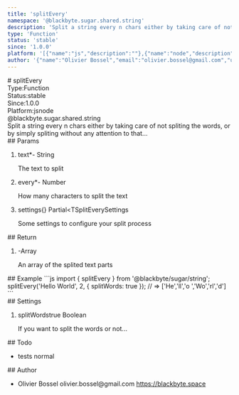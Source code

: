 ```yaml
---
title: 'splitEvery'
namespace: '@blackbyte.sugar.shared.string'
description: 'Split a string every n chars either by taking care of not spliting the words, or by simply spliting without any attention to that...'
type: 'Function'
status: 'stable'
since: '1.0.0'
platform: '[{"name":"js","description":""},{"name":"node","description":""}]'
author: '{"name":"Olivier Bossel","email":"olivier.bossel@gmail.com","url":"https://blackbyte.space"}'
---
```

<div class="docmap -mdx">
# splitEvery
<div class="docmap_metas">
<div class="docmap_type"><span class="docmap_type-label">Type:</span><span class="docmap_type-value">Function</span></div>
<div class="docmap_status"><span class="docmap_status-label">Status:</span><span class="docmap_status-value -stable">stable</span></div>
<div class="docmap_since"><span class="docmap_since-label">Since:</span><span class="docmap_since-value">1.0.0</span></div>
<div class="docmap_platform"><span class="docmap_platform-label">Platform:</span><span class="docmap_platform-value -js">js</span><span class="docmap_platform-value -node">node</span></div>
</div>
<div class="docmap_namespace">@blackbyte.sugar.shared.string</div>
<div class="docmap_description typo-lead typo-format">
Split a string every n chars either by taking care of not spliting the words, or by simply spliting without any attention to that...
</div>
<div class="docmap_params">
## Params
<ol class="docmap_list">
<li class="docmap_item">
<span class="docmap_name">text<span class="docmap_required">*</span></span><span class="docmap_default">-</span> <span class="docmap_type">String</span>
<p class="docmap_description">The text to split</p>
</li>
<li class="docmap_item">
<span class="docmap_name">every<span class="docmap_required">*</span></span><span class="docmap_default">-</span> <span class="docmap_type">Number</span>
<p class="docmap_description">How many characters to split the text</p>
</li>
<li class="docmap_item">
<span class="docmap_name">settings</span><span class="docmap_default">&lcub;&rcub;</span> <span class="docmap_type">Partial&lt;TSplitEverySettings</span>
<p class="docmap_description">Some settings to configure your split process</p>
</li>
</ol>
</div>
<div class="docmap_return">
## Return
<ol class="docmap_list">
<li class="docmap_item">
<span class="docmap_default">-</span><span class="docmap_type">Array</span>
<p class="docmap_description">An array of the splited text parts</p>
</li>
</ol>
</div>
<div class="docmap_examples">
## Example
<s-code language="js" header>
```js
import { splitEvery } from '@blackbyte/sugar/string';
splitEvery('Hello World', 2, {
   splitWords: true
}); // => ['He','ll','o ','Wo','rl','d']
```
</s-code>
</div>
<div class="docmap_settings">
## Settings
<ol class="docmap_list">
<li class="docmap_item">
<span class="docmap_name">splitWords</span><span class="docmap_default">true</span> <span class="docmap_type">Boolean</span>
<p class="docmap_description">If you want to split the words or not...</p>
</li>
</ol>
</div>
<div class="docmap_todo">
## Todo
<ul class="docmap_list">
<li class="docmap_item">
<span class="docmap_description">tests</span>
<span class="docmap_priority -normal">normal</span>
</li>
</ul>
</div>
<div class="docmap_author">
## Author
<ul class="docmap_list">
<li class="docmap_item">
<span class="docmap_name">Olivier Bossel</span>
<span class="docmap_email">olivier.bossel@gmail.com</span>
<a href="https://blackbyte.space" target="_blank" class="docmap_url">https://blackbyte.space</a>
</li>
</ul>
</div>
</div>